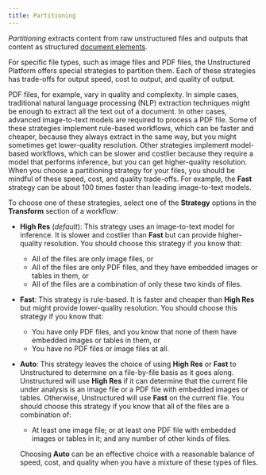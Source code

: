 ```yaml
---
title: Partitioning
---
```


_Partitioning_ extracts content from raw unstructured files and outputs that content as structured [document elements](/platform/document-elements).

For specific file types, such as image files and PDF files, the Unstructured Platform offers special strategies to partition them. Each of these 
strategies has trade-offs for output speed, cost to output, and quality of output.

PDF files, for example, vary in quality and complexity. In simple cases, traditional natural language processing (NLP) extraction techniques might 
be enough to extract all the text out of a document. In other cases, advanced image-to-text models are required 
to process a PDF file. Some of these strategies implement rule-based workflows, which can be faster and cheaper, because they always 
extract in the same way, but you might sometimes get lower-quality resolution. Other strategies implement 
model-based workflows, which can be slower and costlier because they require a model that performs inference, but you can get higher-quality resolution. 
When you choose a partitioning strategy for your files, you should be mindful of these speed, cost, and quality trade-offs. 
For example, the **Fast** strategy can be about 100 times faster than leading image-to-text models.

To choose one of these strategies, select one of the **Strategy** options in the **Transform** section of a workflow:

- **High Res** (_default_): This strategy uses an image-to-text model for inference. It is slower and costlier than **Fast** but can provide 
  higher-quality resolution. You should choose this strategy if you know that:

  - All of the files are only image files, or
  - All of the files are only PDF files, and they have embedded images or tables in them, or
  - All of the files are a combination of only these two kinds of files.

- **Fast**: This strategy is rule-based. It is faster and cheaper than **High Res** but might provide lower-quality resolution. 
  You should choose this strategy if you know that:

  - You have only PDF files, and you know that none of them have embedded images or tables in them, or 
  - You have no PDF files or image files at all.

- **Auto**: This strategy leaves the choice of using **High Res** or **Fast** to Unstructured to determine on a file-by-file basis as it goes along. 
  Unstructured will use **High Res** if it can determine that the current file under analysis is an image file or a PDF file with embedded images or tables. 
  Otherwise, Unstructured will use **Fast** on the current file. 
  You should choose this strategy if you know that all of the files are a combination of:

  - At least one image file; or at least one PDF file with embedded images or tables in it; and any number of other kinds of files.

  Choosing **Auto** can be an effective choice with a reasonable balance of speed, cost, and quality 
  when you have a mixture of these types of files. 

